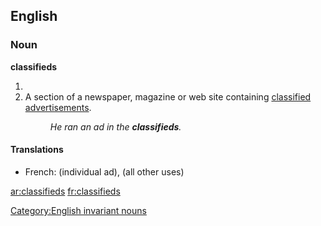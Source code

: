 ==English==

===Noun===
'''classifieds'''

# {{plural of|[[classified]]}}
# A section of a newspaper, magazine or web site containing [[classified advertisement]]s.
#: ''He ran an ad in the '''classifieds'''.''

====Translations====
{{trans-top|classified advertisements}}
* French: {{t+|fr|petite annonce|f|s}} (individual ad), {{t+|fr|petites annonces|f|p}} (all other uses)
{{trans-mid}}
{{trans-bottom}}

[[Category:English invariant nouns]]

[[ar:classifieds]]
[[fr:classifieds]]